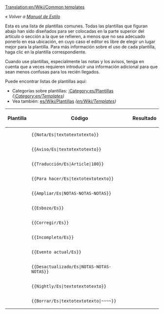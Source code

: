 [[Translation:en/Wiki/Common templates]]

''« Volver a [[es/Wiki/Manual de Estilo|Manual de Estilo]]''

Esta es una lista de plantillas comunes. Todas las plantillas que figuran abajo han sido diseñados para ser colocadas en la parte superior del artículo o sección a la que se refieren, a menos que no sea adecuado ponerlo en esa ubicación, en cuyo caso el editor es libre de elegir un lugar mejor para la plantilla. Para más información sobre el uso de cada plantilla, haga clic en la plantilla correspondiente.

Cuando use plantillas, especialmente las notas y los avisos, tenga en cuenta que a veces requieren introducir una información adicional para que sean menos confusas para los recién llegados.

Puede encontrar listas de plantillas aquí:
* Categorías sobre plantillas: [[:Category:es/Plantillas]] ''([[:Category:en/Templates]])''
* Vea también: [[es/Wiki/Plantillas]] ''([[en/Wiki/Templates]])''

{|
!Plantilla!!Código!!Resultado
|-
|{{en/S|Nota/Es}}||<pre>{{Nota/Es|textotextotexto}}</pre>||{{es/Manual/Nota|textotextotexto}}
|-
|{{en/S|Aviso/Es}}||<pre>{{Aviso/Es|textotextotexto}}</pre>||{{es/Aviso|textotextotexto}}
|-
|{{en/S|Traducción/Es}}||<pre>{{Traducción/Es|Article|100}}</pre>||{{es/Traducción|en/Article|100}}
|-
|{{en/S|Para hacer/Es}}||<pre>{{Para hacer/Es|textotextotexto}}</pre>||{{es/Manual/Para hacer|textotextotexto| }}
|-
|{{en/S|Ampliar/Es}}||<pre>{{Ampliar/Es|NOTAS-NOTAS-NOTAS}}</pre>||{{es/Wiki/Ampliar|NOTAS-NOTAS-NOTAS|}}
|-
|{{en/S|Esbozo/Es}}||<pre>{{Esbozo/Es}}</pre>||{{es/Esbozo|}}
|-
|{{en/S|Corregir/Es}}||<pre>{{Corregir/Es}}</pre>||{{es/Wiki/Corregir|}}
|-
|{{en/S|Incompleto/Es}} ||<pre>{{Incompleto/Es}}</pre>||{{es/Wiki/Incompleto|}}
|-
|{{en/S|Evento_actual/Es}}||<pre>{{Evento_actual/Es}}</pre>||{{es/Wiki/Evento actual|}}
|-
|{{en/S|Desactualizado/Es}}||<pre>{{Desactualizado/Es|NOTAS-NOTAS-NOTAS}}</pre>||{{es/Manual/Desactualizado|NOTAS-NOTAS-NOTAS|}}
|-
|{{en/S|Nightly/Es}}||<pre>{{Nightly/Es|textotextotexto}}</pre>||{{es/Wiki/Nightly|textotextotexto}}
|-
|{{en/S|Borrar/Es}}||<pre>{{Borrar/Es|textotextotexto|~~~~}}</pre>||{{es/Wiki/Borrar|textotextotexto|Zojj 11:21, 6 June 2007 (CEST)| }}
|}

